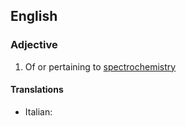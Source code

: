 ==English==

===Adjective===
{{en-adj|-}}

# {{lb|en|chemistry|physics}} Of or pertaining to [[spectrochemistry]]

====Translations====
{{trans-top|pertaining to spectrochemistry}}
* Italian: {{t+|it|spettrochimico}}
{{trans-mid}}
{{trans-bottom}}